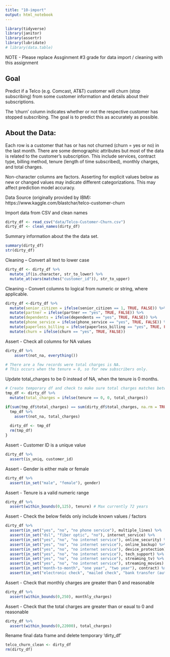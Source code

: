 ```yaml
---
title: "10-import"
output: html_notebook
---
```

```r
library(tidyverse)
library(janitor)
library(assertr)
library(lubridate)
# library(data.table)
```

NOTE - Please replace Assginment #3 grade for data import / cleaning with this assignment

## Goal
Predict if a Telco (e.g. Comcast, AT&T) customer will churn (stop subscribing) from some customer information and details about their subscriptions.

The 'churn' column indicates whether or not the respective customer has stopped subscribing. The goal is to predict this as accurately as possible.

## About the Data:
Each row is a customer that has or has not churned (churn = yes or no) in the last month. There are some demographic attributes but most of the data is related to the customer's subscription. This include services, contract type, billing method, tenure (length of time subscribed), monthly charges, and total charges.

Non-character columns are factors. Asserting for explicit values below as new or changed values may indicate different categorizations. This may affect prediction model accuracy.

Data Source (originally provided by IBM): https://www.kaggle.com/blastchar/telco-customer-churn


Import data from CSV and clean names
```r
dirty_df <- read_csv("data/Telco-Customer-Churn.csv")
dirty_df <- clean_names(dirty_df)
```


Summary information about the the data set.
```r
summary(dirty_df)
str(dirty_df)
```


Cleaning -- Convert all text to lower case
```r
dirty_df <- dirty_df %>% 
  mutate_if(is.character, str_to_lower) %>% 
  mutate_at(vars(matches("customer_id")), str_to_upper)
```


Cleaning -- Convert columns to logical from numeric or string, where applicable.
```r
dirty_df <-dirty_df %>% 
  mutate(senior_citizen = ifelse(senior_citizen == 1, TRUE, FALSE)) %>% 
  mutate(partner = ifelse(partner == "yes", TRUE, FALSE)) %>% 
  mutate(dependents = ifelse(dependents == "yes", TRUE, FALSE)) %>% 
  mutate(phone_service = ifelse(phone_service == "yes", TRUE, FALSE)) %>% 
  mutate(paperless_billing = ifelse(paperless_billing == "yes", TRUE, FALSE)) %>% 
  mutate(churn = ifelse(churn == "yes", TRUE, FALSE))
```


Assert - Check all columns for NA values
```r
dirty_df %>% 
    assert(not_na, everything())

# There are a few records were total charges is NA.
# This occurs when the tenure = 0, so for new subscribers only.
```


Update total_charges to be 0 instead of NA, when the tenure is 0 months.
```r
# Create temporary df and check to make sure total charges matches between data frames.
tmp_df <- dirty_df %>% 
  mutate(total_charges = ifelse(tenure == 0, 0, total_charges))

if(sum(tmp_df$total_charges) == sum(dirty_df$total_charges, na.rm = TRUE)) {
  tmp_df %>% 
    assert(not_na, total_charges)
  
  dirty_df <- tmp_df
  rm(tmp_df)
}
```


Assert - Customer ID is a unique value
```r
dirty_df %>% 
  assert(is_uniq, customer_id)
```


Assert - Gender is either male or female
```r
dirty_df %>% 
  assert(in_set("male", "female"), gender)
```


Assert - Tenure is a valid numeric range
```r
dirty_df %>% 
  assert(within_bounds(0,125), tenure) # Max currently 72 years
```


Assert - Check the below fields only include known values / factors
```r
dirty_df %>% 
  assert(in_set("yes", "no", "no phone service"), multiple_lines) %>% 
  assert(in_set("dsl", "fiber optic", "no"), internet_service) %>% 
  assert(in_set("yes", "no", "no internet service"), online_security) %>% 
  assert(in_set("yes", "no", "no internet service"), online_backup) %>% 
  assert(in_set("yes", "no", "no internet service"), device_protection) %>% 
  assert(in_set("yes", "no", "no internet service"), tech_support) %>% 
  assert(in_set("yes", "no", "no internet service"), streaming_tv) %>% 
  assert(in_set("yes", "no", "no internet service"), streaming_movies) %>% 
  assert(in_set("month-to-month", "one year", "two year"), contract) %>% 
  assert(in_set("electronic check", "mailed check", "bank transfer (automatic)", "credit card (automatic)" ), payment_method)
```


Assert - Check that monthly charges are greater than 0 and reasonable
```r
dirty_df %>% 
  assert(within_bounds(0,250), monthly_charges)
```


Assert - Check that the total charges are greater than or eaual to 0 and reasonable
```r
dirty_df %>% 
  assert(within_bounds(0,22000), total_charges)
```


Rename final data frame and delete temporary 'dirty_df'
```r
telco_churn_clean <- dirty_df
rm(dirty_df)
```